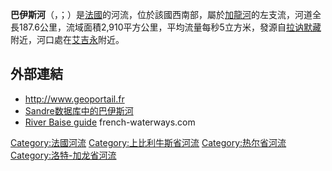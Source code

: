 {{noteTA
|G1=法国地名
|G2=单位
}}
{{Infobox river
|name              = 巴伊斯河
|name_native       = Baïse<br>Baïsa
|name_native_lang  = fr
|image             = Baise kanalbruecke.jpg 
|image_caption     = 运河桥
|map               = Baïse.png
|source1_location  = [[拉讷默藏高原|拉讷默藏高原]] 
|mouth_location    = [[加龍河|加龍河]] 
|mouth_coordinates = {{coord|44|17|5|N|0|19|17|E|name=Garonne-Baïse|display=inline,title}}
|progression       = {{RGaronne}} 
|subdivision_type1 = [[世界政區索引|国家]]
|subdivision_name1 = {{FR}}
|length            = {{convert|187.6|km|mi|abbr=on}} 
|source1_elevation = 
|discharge1_avg    = {{convert|5|m3/s|cuft/s|abbr=on}} 
|basin_size        = {{convert|2910|km2|mi2|abbr=on}}
}}
'''巴伊斯河'''（{{lang-fr|Baïse}}，{{IPA-fr|ba.iz}}；{{lang-oc|Baïsa}}）是[[法國|法國]]的河流，位於該國西南部，屬於[[加龍河|加龍河]]的左支流，河道全長187.6公里，流域面積2,910平方公里，平均流量每秒5立方米，發源自[[拉讷默藏|拉讷默藏]]附近，河口處在[[艾吉永|艾吉永]]附近。

==外部連結==
* http://www.geoportail.fr {{Wayback|url=http://www.geoportail.fr/ |date=20101215171356 }}
* [http://sandre.eaufrance.fr/app/chainage/courdo/htm/O6--0290.php?cg=O6--0290 [[Sandre|Sandre]]数据库中的巴伊斯河]
* [http://www.french-waterways.com/river-baise.html River Baise guide] french-waterways.com

{{France-geo-stub}}
[[Category:法國河流|Category:法國河流]]
[[Category:上比利牛斯省河流|Category:上比利牛斯省河流]]
[[Category:热尔省河流|Category:热尔省河流]]
[[Category:洛特-加龙省河流|Category:洛特-加龙省河流]]